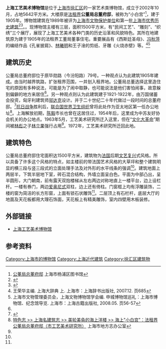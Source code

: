 {{Infobox Museum
 |name          = 上海工艺美术博物馆
 |其他名称    = Shanghai Museum of Arts And Crafts
 |image         = 上海工艺美术博物馆.jpg
 |imagesize     = 260
 |caption       = 
 |map_type      =
 |map_caption   = 
 |latitude      = 
 |longitude     = 
 |established   =
 |dissolved     = 
 |成立时间      = 2002年10月16日
 |location      = {{flagicon|CHN}} [[上海市|上海市]][[徐汇区|徐汇区]][[汾阳路_(上海)|汾阳路]]79号
 |type          = 
 |visitors      = 
 |director      = 上海工艺美术研究所
 |curator       = 
 |publictransit = 
 |openinghours  =9：00-16:30（全年开放）
 |website       = [http://www.shgmb.com/ 上海工艺美术博物馆]
}}
{{文物保护单位
| 级别 = 省级
| 省区市 = 上海市
| 名称 = 汾阳路79号住宅
| 图片 = 
| 编号 = 5-31
| 分类 = 近现代重要史迹及代表性建筑
| 时代 = 1905年
| 所在 = [[上海市|上海市]][[徐汇区|徐汇区]]
| 登录 = 
}}
'''上海工艺美术博物馆'''是位于[[上海市|上海市]][[徐汇区|徐汇区]]的一家艺术类博物馆，成立于2002年10月，占地5642平方米。大楼原是[[上海法租界|法租界]]'''公董局总董府邸'''，被称为“小白宫”<ref name="bg">[http://www.yplib.org.cn/structure/jdsh/bnsz/dg_76502_1.htm 公董局总董府邸] {{Wayback|url=http://www.yplib.org.cn/structure/jdsh/bnsz/dg_76502_1.htm |date=20120503013343 }} 上海市杨浦区图书馆</ref>，建于1905年。博物馆建筑在1989年被评为[[上海市文物保护单位|上海市文物保护单位]]和第一批[[上海市优秀历史建筑|上海市优秀历史建筑]]<ref>{{Cite book|title=新编上海大观|last=卢莹辉主编；吴云溥，曹宪镛，徐同甫，林路副主编|publisher=上海：[[上海社会科学院出版社|上海社会科学院出版社]]|year=1993.03|isbn=7-80515-697-2|pages=547-551}}</ref><ref>{{Cite book|title=中国文物地图集 上海分册|last=国家文物局主编|publisher=北京：[[中华地图学社|中华地图学社]]|year=2017.01|isbn=978-7-80031-643-2|pages=136-140}}</ref>。。现博物馆主楼有三层，面积1500平方米，有“民间工艺”、“雕刻”、“织绣”三个展厅，展现了上海工艺美术各种门类的历史沿革和风貌特色。其所在地建筑原为建于1905年的法租界工董局董事住宅。重要展品有《西斯廷圣母》、[[冯秋萍|冯秋萍]]的编结作品《孔雀披肩》、[[林曦明|林曦明]]和王子淦的剪纸、牙雕《火烧赤壁》等。<ref>王荣华主编. 上海大辞典 上. 上海市：上海辞书出版社, 2007.12. 页685</ref><ref>上海市文物管理委员会，上海文物博物馆学会编. 申城博物馆巡礼：上海市博物馆、纪念馆导览. 上海市：上海古籍出版社, 2008.05. 页56-57</ref>

==建筑历史==
公董局总董府邸位于原毕勋路（今汾阳路）79号。一种观点认为此建筑1905年建成。由当时越界筑路，扩张租界范围，一并划入租界地。公董局总董选择这里造住宅的原因有多种说法，可能是为了闹中取静，也可能说法是他们害怕闹事，故意躲到偏僻的地方来居住<ref name="bg"/>。另一种观点则认为此建筑建于1921-1922年，由万国储蓄会投资，匈牙利建筑师[[邬达克|邬达克]]设计。并于二十世纪二十年代做过一段时间的总董府邸。<ref>{{cite book|title=老上海公馆名宅|author=薛理勇|year=2014|publisher=同济大学出版社|isbn=}}</ref>[[抗日战争|抗日战争]]胜利后，[[联合国|联合国]][[世界卫生组织|世界卫生组织]]曾将此处作为亚太地区第一任办公地址<ref name="lt">[http://www.shtong.gov.cn/newsite/node2/node71994/node81772/node81775/node81786/userobject1ai109007.html 特色志 >> 上海名建筑志 >> 美轮美奂的海上洋楼 >> 海上"小白宫"：法租界公董局总董府邸（市工艺美术研究所）] {{Wayback|url=http://www.shtong.gov.cn/newsite/node2/node71994/node81772/node81775/node81786/userobject1ai109007.html |date=20201104031305 }} 上海市地方志办公室</ref>。上海解放初期，[[陈毅|陈毅]]市长也曾在这居住过，1954年后，这里成为中苏友好协会机关的办公地点。1963年5月，工艺美术研究所迁入这里，但在“[[文化大革命|文化大革命]]”期间被[[林彪|林彪]]之子[[林立果|林立果]]强行占用<ref name="lt"/>。1972年，工艺美术研究所迁回此地。

==建筑特色==
公董局总董府邸住宅面积达1500平方米，建筑物为[[法国|法国]]后期[[文艺复兴建筑|文艺复兴]]式风格。所以具备了许多这个风格的特点，如主楼前的带法国艺术风格的大草坪和整个建筑明显的横三段与竖三段式的立面处理手法及对外形的水平线条的强调<ref name="bg"/>。建筑地面上两层半，下筑半层地下室，砖石混合结构，外墙立面呈白色。平面为中部凸出，呈半圆形，大门朝南，前有露天双抱楼梯从左右两边对称地直上一楼平台，边上设栏杆。一楼有券门，两边[[爱奥尼式柱|爱奥尼式]]双柱，边上还有倚柱。门窗框上均有浮雕装饰，二楼的窗为简洁的长方形窗，上面有锁石状雕饰<ref name="bg"/>。二层顶上有石栏杆，底层大厅的地面及天花板都用大理石饰面，天花板上有精美雕饰，室内四壁用木板装修。

==外部链接==
*[https://web.archive.org/web/20131121091445/http://www.shgmb.com/ 上海工艺美术博物馆]

==参考资料==
{{reflist}}

{{上海市第一批优秀历史建筑}}
{{上海市文物保护单位}}

[[Category:上海市的博物馆|Category:上海市的博物馆]]
[[Category:上海近代建筑|Category:上海近代建筑]]
[[Category:徐汇区建筑物|Category:徐汇区建筑物]]